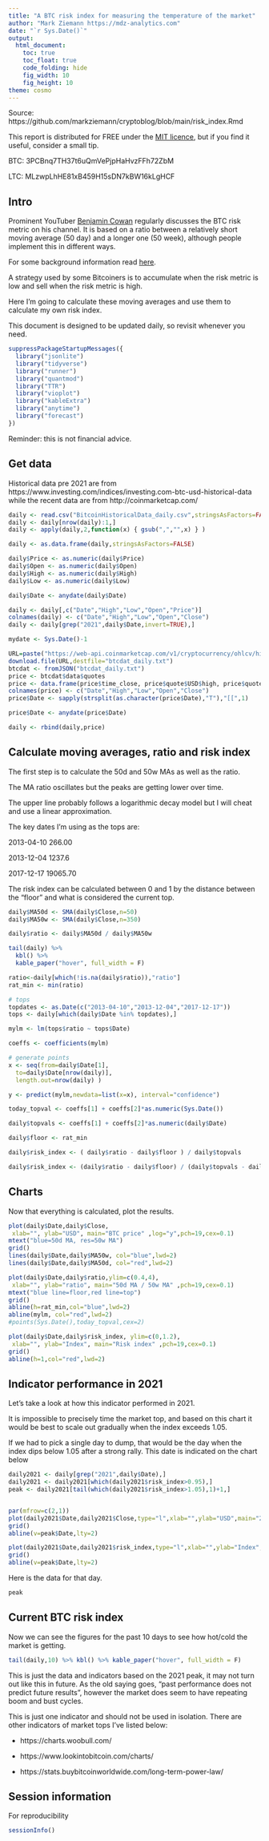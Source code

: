 ```yaml
---
title: "A BTC risk index for measuring the temperature of the market"
author: "Mark Ziemann https://mdz-analytics.com"
date: "`r Sys.Date()`"
output:
  html_document:
    toc: true
    toc_float: true
    code_folding: hide
    fig_width: 10
    fig_height: 10
theme: cosmo
---
```


Source: https://github.com/markziemann/cryptoblog/blob/main/risk_index.Rmd

This report is distributed for FREE under the [MIT licence](https://github.com/markziemann/cryptoblog/blob/main/LICENSE),
but if you find it useful, consider a small tip.

BTC: 3PCBnq7TH37t6uQmVePjpHaHvzFFh72ZbM

LTC: MLzwpLhHE81xB459H15sDN7kBW16kLgHCF

## Intro

Prominent YouTuber [Benjamin Cowan](https://www.youtube.com/channel/UCRvqjQPSeaWn-uEx-w0XOIg) 
regularly discusses the BTC risk metric on his channel.
It is based on a ratio between a relatively short moving average (50 day) and a longer one (50 week),
although people implement this in different ways.

For some background information read [here](https://www.reddit.com/r/Bitcoin/comments/mgr5kq/im_searching_for_the_glorious_risk_metric_formula/).

A strategy used by some Bitcoiners is to accumulate when the risk metric is low and sell 
when the risk metric is high.

Here I'm going to calculate these moving averages and use them to calculate my own risk index.

This document is designed to be updated daily, so revisit whenever you need.

```r

suppressPackageStartupMessages({
  library("jsonlite")
  library("tidyverse")
  library("runner")
  library("quantmod")
  library("TTR")
  library("vioplot")
  library("kableExtra")
  library("anytime")
  library("forecast")
})

```

Reminder: this is not financial advice.

## Get data

Historical data pre 2021 are from https://www.investing.com/indices/investing.com-btc-usd-historical-data
while the recent data are from http://coinmarketcap.com/

```r

daily <- read.csv("BitcoinHistoricalData_daily.csv",stringsAsFactors=FALSE)
daily <- daily[nrow(daily):1,]
daily <- apply(daily,2,function(x) { gsub(",","",x) } )

daily <- as.data.frame(daily,stringsAsFactors=FALSE)

daily$Price <- as.numeric(daily$Price)
daily$Open <- as.numeric(daily$Open)
daily$High <- as.numeric(daily$High)
daily$Low <- as.numeric(daily$Low)

daily$Date <- anydate(daily$Date)

daily <- daily[,c("Date","High","Low","Open","Price")]
colnames(daily) <- c("Date","High","Low","Open","Close")
daily <- daily[grep("2021",daily$Date,invert=TRUE),]

```

```r

mydate <- Sys.Date()-1

URL=paste("https://web-api.coinmarketcap.com/v1/cryptocurrency/ohlcv/historical?symbol=BTC&convert=USD&interval=daily&time_start=2021-01-01&time_end=",mydate,sep="")
download.file(URL,destfile="btcdat_daily.txt")
btcdat <- fromJSON("btcdat_daily.txt")
price <- btcdat$data$quotes
price <- data.frame(price$time_close, price$quote$USD$high, price$quote$USD$low, price$quote$USD$open, price$quote$USD$close, stringsAsFactors=FALSE)
colnames(price) <- c("Date","High","Low","Open","Close")
price$Date <- sapply(strsplit(as.character(price$Date),"T"),"[[",1)

price$Date <- anydate(price$Date)

daily <- rbind(daily,price)

```

## Calculate moving averages, ratio and risk index

The first step is to calculate the 50d and 50w MAs as well as the ratio.

The MA ratio oscillates but the peaks are getting lower over time.

The upper line probably follows a logarithmic decay model but I will cheat and use a linear approximation.

The key dates I'm using as the tops are:

2013-04-10 266.00

2013-12-04 1237.6

2017-12-17 19065.70

The risk index can be calculated between 0 and 1 by the distance between the "floor" and what is considered the current top.

```r

daily$MA50d <- SMA(daily$Close,n=50)
daily$MA50w <- SMA(daily$Close,n=350)

daily$ratio <- daily$MA50d / daily$MA50w

tail(daily) %>%
  kbl() %>%
  kable_paper("hover", full_width = F)

ratio<-daily[which(!is.na(daily$ratio)),"ratio"]
rat_min <- min(ratio)

# tops
topdates <- as.Date(c("2013-04-10","2013-12-04","2017-12-17"))
tops <- daily[which(daily$Date %in% topdates),]

mylm <- lm(tops$ratio ~ tops$Date)

coeffs <- coefficients(mylm)

# generate points
x <- seq(from=daily$Date[1],
  to=daily$Date[nrow(daily)],
  length.out=nrow(daily) )

y <- predict(mylm,newdata=list(x=x), interval="confidence")

today_topval <- coeffs[1] + coeffs[2]*as.numeric(Sys.Date())

daily$topvals <- coeffs[1] + coeffs[2]*as.numeric(daily$Date)

daily$floor <- rat_min

daily$risk_index <- ( daily$ratio - daily$floor ) / daily$topvals

daily$risk_index <- (daily$ratio - daily$floor) / (daily$topvals - daily$floor)

```

## Charts

Now that everything is calculated, plot the results.

```r

plot(daily$Date,daily$Close,
 xlab="", ylab="USD", main="BTC price" ,log="y",pch=19,cex=0.1)
mtext("blue=50d MA, res=50w MA")
grid()
lines(daily$Date,daily$MA50w, col="blue",lwd=2)
lines(daily$Date,daily$MA50d, col="red",lwd=2)

plot(daily$Date,daily$ratio,ylim=c(0.4,4),
 xlab="", ylab="ratio", main="50d MA / 50w MA" ,pch=19,cex=0.1)
mtext("blue line=floor,red line=top")
grid()
abline(h=rat_min,col="blue",lwd=2)
abline(mylm, col="red",lwd=2)
#points(Sys.Date(),today_topval,cex=2)

plot(daily$Date,daily$risk_index, ylim=c(0,1.2),
 xlab="", ylab="Index", main="Risk index" ,pch=19,cex=0.1)
grid()
abline(h=1,col="red",lwd=2)

```

## Indicator performance in 2021

Let's take a look at how this indicator performed in 2021.

It is impossible to precisely time the market top, and based on this chart it would be best to scale out gradually when the index
exceeds 1.05.

If we had to pick a single day to dump, that would be the day when the index dips below 1.05 after a strong rally.
This date is indicated on the chart below

```r

daily2021 <- daily[grep("2021",daily$Date),]
daily2021 <- daily2021[which(daily2021$risk_index>0.95),]
peak <- daily2021[tail(which(daily2021$risk_index>1.05),1)+1,]


par(mfrow=c(2,1))
plot(daily2021$Date,daily2021$Close,type="l",xlab="",ylab="USD",main="2021 peak price")
grid()
abline(v=peak$Date,lty=2)

plot(daily2021$Date,daily2021$risk_index,type="l",xlab="",ylab="Index",main="BTC risk")
grid()
abline(v=peak$Date,lty=2)

```

Here is the data for that day.

```r

peak

```

## Current BTC risk index

Now we can see the figures for the past 10 days to see how hot/cold the market is getting.

```r

tail(daily,10) %>% kbl() %>% kable_paper("hover", full_width = F)

```

This is just the data and indicators based on the 2021 peak, it may not turn out like this in future.
As the old saying goes, "past performance does not predict future results", however the market does seem to have repeating
boom and bust cycles.

This is just one indicator and should not be used in isolation.
There are other indicators of market tops I've listed below:

* https://charts.woobull.com/

* https://www.lookintobitcoin.com/charts/

* https://stats.buybitcoinworldwide.com/long-term-power-law/

## Session information

For reproducibility

```r

sessionInfo()

```
